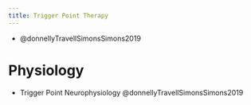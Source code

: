 ```yaml
---
title: Trigger Point Therapy
---
```


::: {.callout title="Textbooks to read"}

- @donnellyTravellSimonsSimons2019
:::



# Physiology


::: {.callout}

- Trigger Point Neurophysiology @donnellyTravellSimonsSimons2019

:::